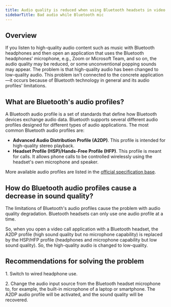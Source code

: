 ---
title: Audio quality is reduced when using Bluetooth headsets in video call apps
sidebarTitle: Bad audio while Bluetooth mic
---

## Overview

If you listen to high-quality audio content such as music with Bluetooth headphones and then open an application that uses the Bluetooth headphones' microphone, e.g., Zoom or Microsoft Team, and so on, the audio quality may be reduced, or some unconventional popping sounds may appear. The problem is that high-quality audio has been changed to low-quality audio. This problem isn't connected to the concrete application—it occurs because of Bluetooth technology in general and its audio profiles' limitations.

## What are Bluetooth's audio profiles?

A Bluetooth audio profile is a set of standards that define how Bluetooth devices exchange audio data. Bluetooth supports several different audio profiles designed for different types of audio applications. The most common Bluetooth audio profiles are:

  * **Advanced Audio Distribution Profile (A2DP)**. This profile is intended for high-quality stereo playback.
  * **Headset Profile (HSP)/Hands-Free Profile (HFP)**. This profile is meant for calls. It allows phone calls to be controlled wirelessly using the headset's own microphone and speaker.



More available audio profiles are listed in the [official specification base](https://www.bluetooth.com/specifications/specs/).

## How do Bluetooth audio profiles cause a decrease in sound quality?

The limitations of Bluetooth's audio profiles cause the problem with audio quality degradation. Bluetooth headsets can only use one audio profile at a time.

So, when you open a video call application with a Bluetooth headset, the A2DP profile (high sound quality but no microphone capability) is replaced by the HSP/HFP profile (headphones and microphone capability but low sound quality). So, the high-quality audio is changed to low-quality.

## Recommendations for solving the problem

1\. Switch to wired headphone use.

2\. Change the audio input source from the Bluetooth headset microphone to, for example, the built-in microphone of a laptop or smartphone. The A2DP audio profile will be activated, and the sound quality will be recovered.